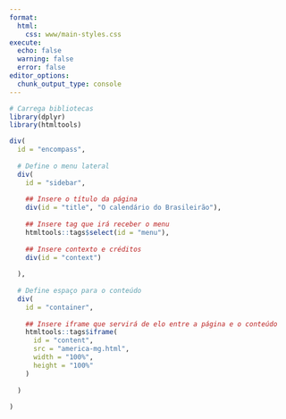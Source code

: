 ```yaml
---
format:
  html:
    css: www/main-styles.css
execute: 
  echo: false
  warning: false
  error: false
editor_options: 
  chunk_output_type: console
---
```


<!-- Conecta com a fonte "Comfortaa" do Google Fonts -->
<link rel="preconnect" href="https://fonts.googleapis.com">
<link rel="preconnect" href="https://fonts.gstatic.com" crossorigin>
<link href="https://fonts.googleapis.com/css2?family=Comfortaa:wght@500;700&display=swap" rel="stylesheet">

<!-- Conecta com a versão slim do jQuery através da CDN deles -->
<script src="https://code.jquery.com/jquery-3.6.4.min.js" integrity="sha256-oP6HI9z1XaZNBrJURtCoUT5SUnxFr8s3BzRl+cbzUq8=" crossorigin="anonymous"></script>

<!-- Conecta com estilo do Selectize através da cdnjs -->
<link rel="stylesheet" href="https://cdnjs.cloudflare.com/ajax/libs/selectize.js/0.15.2/css/selectize.default.min.css" integrity="sha512-pTaEn+6gF1IeWv3W1+7X7eM60TFu/agjgoHmYhAfLEU8Phuf6JKiiE8YmsNC0aCgQv4192s4Vai8YZ6VNM6vyQ==" crossorigin="anonymous" referrerpolicy="no-referrer"/>

<!-- Conecta com Selectize através da cdnjs -->
<script src="https://cdnjs.cloudflare.com/ajax/libs/selectize.js/0.15.2/js/selectize.min.js" integrity="sha512-IOebNkvA/HZjMM7MxL0NYeLYEalloZ8ckak+NDtOViP7oiYzG5vn6WVXyrJDiJPhl4yRdmNAG49iuLmhkUdVsQ==" crossorigin="anonymous" referrerpolicy="no-referrer"></script>

```r

# Carrega bibliotecas
library(dplyr)
library(htmltools)

```


```r

div(
  id = "encompass",
  
  # Define o menu lateral
  div(
    id = "sidebar",
    
    ## Insere o título da página
    div(id = "title", "O calendário do Brasileirão"),
    
    ## Insere tag que irá receber o menu
    htmltools::tags$select(id = "menu"),
    
    ## Insere contexto e créditos
    div(id = "context")
    
  ),
  
  # Define espaço para o conteúdo
  div(
    id = "container",
    
    ## Insere iframe que servirá de elo entre a página e o conteúdo
    htmltools::tags$iframe(
      id = "content",
      src = "america-mg.html",
      width = "100%",
      height = "100%"
    )
    
  )
  
)

```